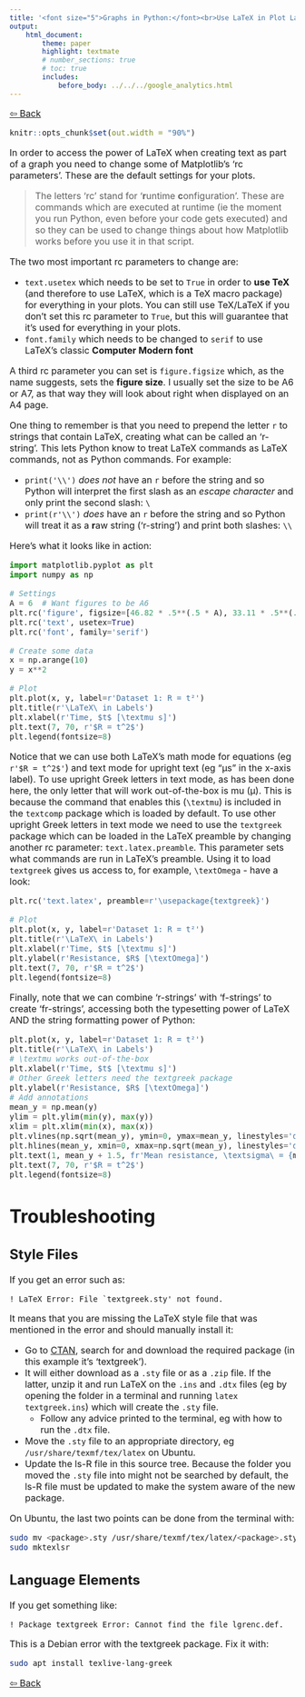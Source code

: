 ---
title: '<font size="5">Graphs in Python:</font><br>Use LaTeX in Plot Labels'
output:
    html_document:
        theme: paper
        highlight: textmate
        # number_sections: true
        # toc: true
        includes:
            before_body: ../../../google_analytics.html
---

<font size="3">

[⇦ Back](../../../python.html)

```{r, include=FALSE}
knitr::opts_chunk$set(out.width = "90%")
```

In order to access the power of LaTeX when creating text as part of a graph you need to change some of Matplotlib's 'rc parameters'. These are the default settings for your plots.

> The letters 'rc' stand for '**r**untime **c**onfiguration'. These are commands which are executed at runtime (ie the moment you run Python, even before your code gets executed) and so they can be used to change things about how Matplotlib works before you use it in that script.

The two most important rc parameters to change are:

- `text.usetex` which needs to be set to `True` in order to **use TeX** (and therefore to use LaTeX, which is a TeX macro package) for everything in your plots. You can still use TeX/LaTeX if you don't set this rc parameter to `True`, but this will guarantee that it's used for everything in your plots.
- `font.family` which needs to be changed to `serif` to use LaTeX's classic **Computer Modern font**

A third rc parameter you can set is `figure.figsize` which, as the name suggests, sets the **figure size**. I usually set the size to be A6 or A7, as that way they will look about right when displayed on an A4 page.

One thing to remember is that you need to prepend the letter `r` to strings that contain LaTeX, creating what can be called an 'r-string'. This lets Python know to treat LaTeX commands as LaTeX commands, not as Python commands. For example:

- `print('\\')` *does not* have an `r` before the string and so Python will interpret the first slash as an *escape character* and only print the second slash: `\`
- `print(r'\\')` *does* have an `r` before the string and so Python will treat it as a **r**aw string ('r-string') and print both slashes: `\\`

Here's what it looks like in action:

```{python}
import matplotlib.pyplot as plt
import numpy as np

# Settings
A = 6  # Want figures to be A6
plt.rc('figure', figsize=[46.82 * .5**(.5 * A), 33.11 * .5**(.5 * A)])
plt.rc('text', usetex=True)
plt.rc('font', family='serif')

# Create some data
x = np.arange(10)
y = x**2

# Plot
plt.plot(x, y, label=r'Dataset 1: R = t²')
plt.title(r'\LaTeX\ in Labels')
plt.xlabel(r'Time, $t$ [\textmu s]')
plt.text(7, 70, r'$R = t^2$')
plt.legend(fontsize=8)
```

Notice that we can use both LaTeX's math mode for equations (eg `r'$R = t^2$'`) and text mode for upright text (eg "&mu;s" in the x-axis label). To use upright Greek letters in text mode, as has been done here, the only letter that will work out-of-the-box is mu (&mu;). This is because the command that enables this (`\textmu`) is included in the `textcomp` package which is loaded by default. To use other upright Greek letters in text mode we need to use the `textgreek` package which can be loaded in the LaTeX preamble by changing another rc parameter: `text.latex.preamble`. This parameter sets what commands are run in LaTeX's preamble. Using it to load `textgreek` gives us access to, for example, `\textOmega` - have a look:

```{python}
plt.rc('text.latex', preamble=r'\usepackage{textgreek}')

# Plot
plt.plot(x, y, label=r'Dataset 1: R = t²')
plt.title(r'\LaTeX\ in Labels')
plt.xlabel(r'Time, $t$ [\textmu s]')
plt.ylabel(r'Resistance, $R$ [\textOmega]')
plt.text(7, 70, r'$R = t^2$')
plt.legend(fontsize=8)
```

Finally, note that we can combine 'r-strings' with 'f-strings' to create 'fr-strings', accessing both the typesetting power of LaTeX AND the string formatting power of Python:

```{python}
plt.plot(x, y, label=r'Dataset 1: R = t²')
plt.title(r'\LaTeX\ in Labels')
# \textmu works out-of-the-box
plt.xlabel(r'Time, $t$ [\textmu s]')
# Other Greek letters need the textgreek package
plt.ylabel(r'Resistance, $R$ [\textOmega]')
# Add annotations
mean_y = np.mean(y)
ylim = plt.ylim(min(y), max(y))
xlim = plt.xlim(min(x), max(x))
plt.vlines(np.sqrt(mean_y), ymin=0, ymax=mean_y, linestyles='dashed')
plt.hlines(mean_y, xmin=0, xmax=np.sqrt(mean_y), linestyles='dashed')
plt.text(1, mean_y + 1.5, fr'Mean resistance, \textsigma\ = {mean_y:.1f}\textOmega')
plt.text(7, 70, r'$R = t^2$')
plt.legend(fontsize=8)
```

Troubleshooting
===============

Style Files
-----------
If you get an error such as:
```
! LaTeX Error: File `textgreek.sty' not found.
```
It means that you are missing the LaTeX style file that was mentioned in the error and should manually install it:

- Go to [CTAN](https://www.ctan.org/), search for and download the required package (in this example it's 'textgreek').
- It will either download as a `.sty` file or as a `.zip` file. If the latter, unzip it and run LaTeX on the `.ins` and `.dtx` files (eg by opening the folder in a terminal and running `latex textgreek.ins`) which will create the `.sty` file.
    - Follow any advice printed to the terminal, eg with how to run the `.dtx` file.
- Move the `.sty` file to an appropriate directory, eg `/usr/share/texmf/tex/latex` on Ubuntu.
- Update the ls-R file in this source tree. Because the folder you moved the `.sty` file into might not be searched by default, the ls-R file must be updated to make the system aware of the new package.

On Ubuntu, the last two points can be done from the terminal with:

```{bash, eval=FALSE}
sudo mv <package>.sty /usr/share/texmf/tex/latex/<package>.sty
sudo mktexlsr
```

Language Elements
-----------------
If you get something like:

```
! Package textgreek Error: Cannot find the file lgrenc.def.
```

This is a Debian error with the textgreek package. Fix it with:

```{bash, eval=FALSE}
sudo apt install texlive-lang-greek
```

[⇦ Back](../../../python.html)

</font>

